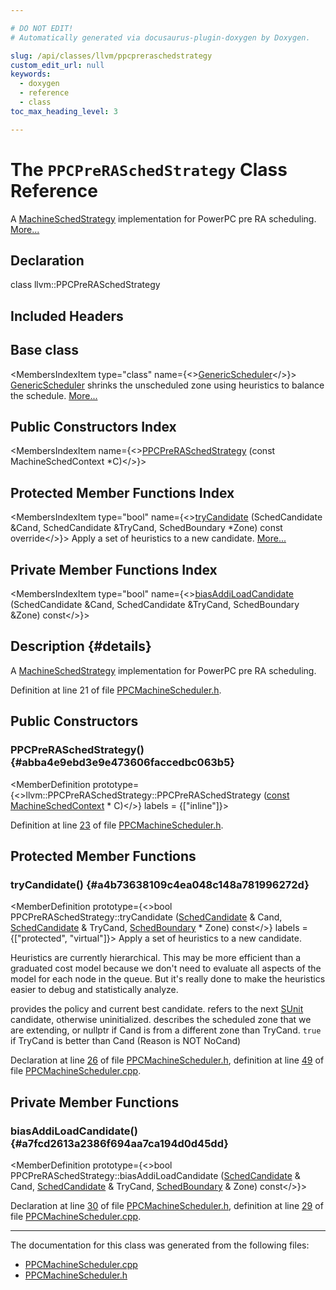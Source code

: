 ```yaml
---

# DO NOT EDIT!
# Automatically generated via docusaurus-plugin-doxygen by Doxygen.

slug: /api/classes/llvm/ppcpreraschedstrategy
custom_edit_url: null
keywords:
  - doxygen
  - reference
  - class
toc_max_heading_level: 3

---
```





# The `PPCPreRASchedStrategy` Class Reference

<DoxygenPage pluginConfig={pluginConfig}>

A <a href="/docs/api/classes/llvm/machineschedstrategy">MachineSchedStrategy</a> implementation for PowerPC pre RA scheduling. <a href="#details">More...</a>

## Declaration

<CodeBlock>class llvm::PPCPreRASchedStrategy</CodeBlock>

## Included Headers

<IncludesList>
<IncludesListItem
  filePath="Target/PowerPC/PPCMachineScheduler.h"
  permalink="/docs/api/files/lib/lib/target/lib/target/powerpc/ppcmachinescheduler-h"
  isLocal="true" />
</IncludesList>

## Base class

<MembersIndex>

<MembersIndexItem
  type="class"
  name={<><a href="/docs/api/classes/llvm/genericscheduler">GenericScheduler</a></>}>
<a href="/docs/api/classes/llvm/genericscheduler">GenericScheduler</a> shrinks the unscheduled zone using heuristics to balance the schedule. <a href="/docs/api/classes/llvm/genericscheduler/#details">More...</a>
</MembersIndexItem>

</MembersIndex>

## Public Constructors Index

<MembersIndex>

<MembersIndexItem
  name={<><a href="#abba4e9ebd3e9e473606faccedbc063b5">PPCPreRASchedStrategy</a> (const MachineSchedContext &#42;C)</>}>
</MembersIndexItem>

</MembersIndex>

## Protected Member Functions Index

<MembersIndex>

<MembersIndexItem
  type="bool"
  name={<><a href="#a4b73638109c4ea048c148a781996272d">tryCandidate</a> (SchedCandidate &amp;Cand, SchedCandidate &amp;TryCand, SchedBoundary &#42;Zone) const override</>}>
Apply a set of heuristics to a new candidate. <a href="#a4b73638109c4ea048c148a781996272d">More...</a>
</MembersIndexItem>

</MembersIndex>

## Private Member Functions Index

<MembersIndex>

<MembersIndexItem
  type="bool"
  name={<><a href="#a7fcd2613a2386f694aa7ca194d0d45dd">biasAddiLoadCandidate</a> (SchedCandidate &amp;Cand, SchedCandidate &amp;TryCand, SchedBoundary &amp;Zone) const</>}>
</MembersIndexItem>

</MembersIndex>

## Description {#details}

A <a href="/docs/api/classes/llvm/machineschedstrategy">MachineSchedStrategy</a> implementation for PowerPC pre RA scheduling.

Definition at line 21 of file <a href="/docs/api/files/lib/lib/target/lib/target/powerpc/ppcmachinescheduler-h">PPCMachineScheduler.h</a>.

<SectionDefinition>

## Public Constructors

### PPCPreRASchedStrategy() {#abba4e9ebd3e9e473606faccedbc063b5}

<MemberDefinition
  prototype={<>llvm::PPCPreRASchedStrategy::PPCPreRASchedStrategy (<a href="/docs/api/files/lib/lib/target/lib/target/aarch64/aarch64promoteconstant-cpp/#a90f8350fecae261c25be85d38b451bff">const</a> <a href="/docs/api/structs/llvm/machineschedcontext">MachineSchedContext</a> &#42; C)</>}
  labels = {["inline"]}>

Definition at line <a href="/docs/api/files/lib/lib/target/lib/target/powerpc/ppcmachinescheduler-h/#l00023">23</a> of file <a href="/docs/api/files/lib/lib/target/lib/target/powerpc/ppcmachinescheduler-h">PPCMachineScheduler.h</a>.
</MemberDefinition>

</SectionDefinition>

<SectionDefinition>

## Protected Member Functions

### tryCandidate() {#a4b73638109c4ea048c148a781996272d}

<MemberDefinition
  prototype={<>bool PPCPreRASchedStrategy::tryCandidate (<a href="/docs/api/structs/llvm/genericschedulerbase/schedcandidate">SchedCandidate</a> &amp; Cand, <a href="/docs/api/structs/llvm/genericschedulerbase/schedcandidate">SchedCandidate</a> &amp; TryCand, <a href="/docs/api/classes/llvm/schedboundary">SchedBoundary</a> &#42; Zone) const</>}
  labels = {["protected", "virtual"]}>
Apply a set of heuristics to a new candidate.

Heuristics are currently hierarchical. This may be more efficient than a graduated cost model because we don&#39;t need to evaluate all aspects of the model for each node in the queue. But it&#39;s really done to make the heuristics easier to debug and statistically analyze.


<ParametersList title="Parameters">
<ParametersListItem name="Cand">provides the policy and current best candidate.</ParametersListItem>
<ParametersListItem name="TryCand">refers to the next <a href="/docs/api/classes/llvm/sunit">SUnit</a> candidate, otherwise uninitialized.</ParametersListItem>
<ParametersListItem name="Zone">describes the scheduled zone that we are extending, or nullptr if Cand is from a different zone than TryCand.</ParametersListItem>
</ParametersList>

<SectionUser title="Returns">
<code>true</code> if TryCand is better than Cand (Reason is NOT NoCand)
</SectionUser>

Declaration at line <a href="/docs/api/files/lib/lib/target/lib/target/powerpc/ppcmachinescheduler-h/#l00026">26</a> of file <a href="/docs/api/files/lib/lib/target/lib/target/powerpc/ppcmachinescheduler-h">PPCMachineScheduler.h</a>, definition at line <a href="/docs/api/files/lib/lib/target/lib/target/powerpc/ppcmachinescheduler-cpp/#l00049">49</a> of file <a href="/docs/api/files/lib/lib/target/lib/target/powerpc/ppcmachinescheduler-cpp">PPCMachineScheduler.cpp</a>.
</MemberDefinition>

</SectionDefinition>

<SectionDefinition>

## Private Member Functions

### biasAddiLoadCandidate() {#a7fcd2613a2386f694aa7ca194d0d45dd}

<MemberDefinition
  prototype={<>bool PPCPreRASchedStrategy::biasAddiLoadCandidate (<a href="/docs/api/structs/llvm/genericschedulerbase/schedcandidate">SchedCandidate</a> &amp; Cand, <a href="/docs/api/structs/llvm/genericschedulerbase/schedcandidate">SchedCandidate</a> &amp; TryCand, <a href="/docs/api/classes/llvm/schedboundary">SchedBoundary</a> &amp; Zone) const</>}>

Declaration at line <a href="/docs/api/files/lib/lib/target/lib/target/powerpc/ppcmachinescheduler-h/#l00030">30</a> of file <a href="/docs/api/files/lib/lib/target/lib/target/powerpc/ppcmachinescheduler-h">PPCMachineScheduler.h</a>, definition at line <a href="/docs/api/files/lib/lib/target/lib/target/powerpc/ppcmachinescheduler-cpp/#l00029">29</a> of file <a href="/docs/api/files/lib/lib/target/lib/target/powerpc/ppcmachinescheduler-cpp">PPCMachineScheduler.cpp</a>.
</MemberDefinition>

</SectionDefinition>

<hr/>

The documentation for this class was generated from the following files:

<ul>
<li><a href="/docs/api/files/lib/lib/target/lib/target/powerpc/ppcmachinescheduler-cpp">PPCMachineScheduler.cpp</a></li>
<li><a href="/docs/api/files/lib/lib/target/lib/target/powerpc/ppcmachinescheduler-h">PPCMachineScheduler.h</a></li>
</ul>

</DoxygenPage>
